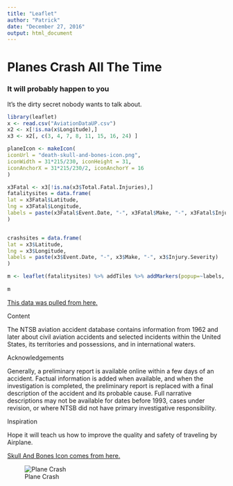 ```yaml
---
title: "Leaflet"
author: "Patrick"
date: "December 27, 2016"
output: html_document
---
```


# Planes Crash All The Time

### It will probably happen to you


It's the dirty secret nobody wants to talk about. 


```r
library(leaflet)
x <- read.csv("AviationDataUP.csv")
x2 <- x[!is.na(x$Longitude),]
x3 <- x2[, c(3, 4, 7, 8, 11, 15, 16, 24) ]

planeIcon <- makeIcon(
iconUrl = "death-skull-and-bones-icon.png",
iconWidth = 31*215/230, iconHeight = 31,
iconAnchorX = 31*215/230/2, iconAnchorY = 16
)

x3Fatal <- x3[!is.na(x3$Total.Fatal.Injuries),]
fatalitysites = data.frame(
lat = x3Fatal$Latitude,
lng = x3Fatal$Longitude,
labels = paste(x3Fatal$Event.Date, "-", x3Fatal$Make, "-", x3Fatal$Injury.Severity)
)


crashsites = data.frame(
lat = x3$Latitude,
lng = x3$Longitude,
labels = paste(x3$Event.Date, "-", x3$Make, "-", x3$Injury.Severity)
)

m <- leaflet(fatalitysites) %>% addTiles %>% addMarkers(popup=~labels, icon = planeIcon) %>% addMarkers(clusterOptions = markerClusterOptions(fatalitysites)) %>% setView(lat = 40.7130, lng = -74.0132, zoom = 4)
 
m

```

[This data was pulled from here.](https://www.kaggle.com/khsamaha/aviation-accident-database-synopses)

Content

The NTSB aviation accident database contains information from 1962 and later about civil aviation accidents and selected incidents within the United States, its territories and possessions, and in international waters.

Acknowledgements

Generally, a preliminary report is available online within a few days of an accident. Factual information is added when available, and when the investigation is completed, the preliminary report is replaced with a final description of the accident and its probable cause. Full narrative descriptions may not be available for dates before 1993, cases under revision, or where NTSB did not have primary investigative responsibility.

Inspiration

Hope it will teach us how to improve the quality and safety of traveling by Airplane.

[Skull And Bones Icon comes from here.](http://www.uidownload.com/files/378/960/1020/death-skull-and-bones-icon.png)

![Plane Crash](death-skull-and-bones-icon.png)


